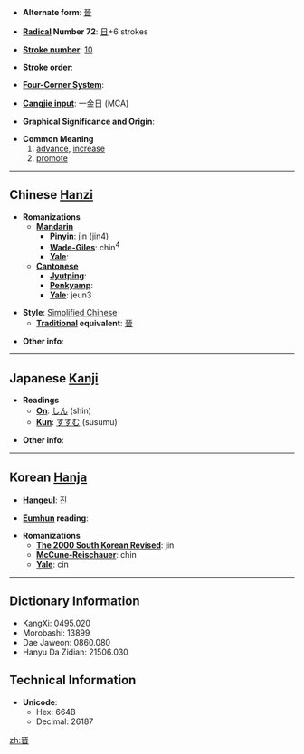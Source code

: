 * '''Alternate form''': [[晉]]

* '''[[Wiktionary:Chinese radical index| Radical]] Number 72''': [[Wiktionary:Chinese radical index 日|日]]+6 strokes

* '''[[Wiktionary:Chinese total strokes index|Stroke number]]''': [[Wiktionary:Chinese total strokes index 10|10]]

* '''Stroke order''': 

* '''[[Wiktionary:Chinese four corner index|Four-Corner System]]''': 

* '''[[Wiktionary:Chinese Cangjie index|Cangjie input]]''': 一金日 (MCA)

* '''Graphical Significance and Origin''': 

* '''Common Meaning'''
*# [[advance]], [[increase]]
*# [[promote]]


----

== Chinese [[Hanzi]] ==

* '''Romanizations'''
** '''[[Mandarin]]'''
*** '''[[Pinyin]]''': jìn (jin4)
*** '''[[Wade-Giles]]''': chin<sup>4</sup>
*** '''[[Yale]]''': 
** '''[[Cantonese]]'''
*** '''[[Jyutping]]''':
*** '''[[Penkyamp]]''': 
*** '''[[Yale]]''': jeun3

* '''Style''': [[Simplified Chinese]] 
** '''[[Traditional Chinese|Traditional]] equivalent''': [[晉]]

* '''Other info''': 

----

== Japanese [[Kanji]] ==

* '''Readings'''
** '''[[On]]''': [[しん]] (shin)
** '''[[Kun]]''': [[すすむ]] (susumu)

* '''Other info''':  

----

== Korean [[Hanja]] ==

* '''[[Hangeul]]''': 진

* '''[[Eumhun]] reading''': 

* '''Romanizations'''
** '''[[The 2000 South Korean Revised Romanization|The 2000 South Korean Revised]]''': jin
** '''[[McCune-Reischauer]]''': chin
** '''[[Yale]]''': cin

----

== Dictionary Information ==

* KangXi: 0495.020
* Morobashi: 13899
* Dae Jaweon: 0860.080
* Hanyu Da Zidian: 21506.030

== Technical Information ==

* '''Unicode''':
** Hex: 664B
** Decimal: 26187
[[zh:晋]]